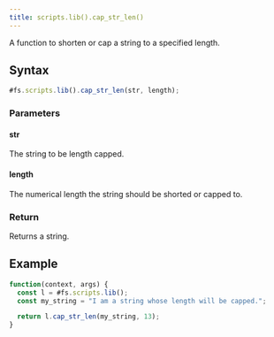 ```yaml
---
title: scripts.lib().cap_str_len()
---
```


A function to shorten or cap a string to a specified length.

## Syntax

```js
#fs.scripts.lib().cap_str_len(str, length);
```

### Parameters

#### str

The string to be length capped.

#### length

The numerical length the string should be shorted or capped to.

### Return

Returns a string.

## Example

```js
function(context, args) {
  const l = #fs.scripts.lib();
  const my_string = "I am a string whose length will be capped.";

  return l.cap_str_len(my_string, 13);
}
```
